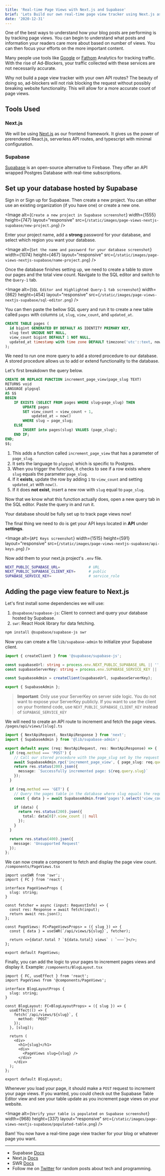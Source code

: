```yaml
---
title: 'Real-time Page Views with Next.js and Supabase'
brief: 'Lets Build our own real-time page view tracker using Next.js as the frontend framework and a Postgres database hosted by Supabase.'
date: '2020-12-31'
---
```


One of the best ways to understand how your blog posts are performing is by tracking page views. You can begin to understand what posts and information your readers care more about based on number of views. You can then focus your efforts on the more important content.

Many people use tools like [Google](https://analytics.google.com/) or [Fathom](https://usefathom.com/ref/45XEAJ) Analytics for tracking traffic. With the rise of Ad-Blockers, your traffic collected with these services are not necessarily accurate.

Why not build a page view tracker with your own API routes? The beauty of doing so, ad-blockers will not risk blocking the request without possibly breaking website functionality. This will allow for a more accurate count of page views.

## Tools Used

### Next.js

We will be using [Next.js](https://nextjs.org/) as our frontend framework. It gives us the power of prerendered React.js, serverless API routes, and typescript with minimal configuration.

### Supabase

[Supabase](https://supabase.io/) is an open-source alternative to Firebase. They offer an API wrapped Postgres Database with real-time subscriptions.

## Set up your database hosted by Supabase

Sign in or Sign up for Supabase. Then create a new project. You can either use an existing organization (if you have one) or create a new one.

<Image
  alt={`Create a new project in Supabase screenshot`}
  width={1555}
  height={747}
  layout="responsive"
  src={`/static/images/page-views-nextjs-supabase/new-project.png`}
/>

Enter your project name, add a **strong** password for your database, and select which region you want your database.

<Image
  alt={`Set the name and password for your database screenshot`}
  width={1074}
  height={467}
  layout="responsive"
  src={`/static/images/page-views-nextjs-supabase/name-project.png`}
/>

Once the database finishes setting up, we need to create a table to store our pages and the total view count. Navigate to the SQL editor and switch to the `Query-1` tab.

<Image
  alt={`SQL Editor and Highlighted Query-1 tab screenshot`}
  width={862}
  height={454}
  layout="responsive"
  src={`/static/images/page-views-nextjs-supabase/sql-editor.png`}
/>

You can then paste the bellow SQL query and run it to create a new table called `pages` with columns `id`, `slug`, `view_count`, and `updated_at`.

```sql
CREATE TABLE pages (
  id bigint GENERATED BY DEFAULT AS IDENTITY PRIMARY KEY,
  slug text UNIQUE NOT NULL,
  view_count bigint DEFAULT 1 NOT NULL,
  updated_at timestamp with time zone DEFAULT timezone('utc'::text, now()) NOT NULL
);
```

We need to run one more query to add a stored procedure to our database. A stored procedure allows us to add or extend functionality to the database.

Let's first breakdown the query below.

```sql
CREATE OR REPLACE FUNCTION increment_page_view(page_slug TEXT)
RETURNS void
LANGUAGE plpgsql
AS $$
BEGIN
    IF EXISTS (SELECT FROM pages WHERE slug=page_slug) THEN
        UPDATE pages
        SET view_count = view_count + 1,
            updated_at = now()
        WHERE slug = page_slug;
    ELSE
        INSERT into pages(slug) VALUES (page_slug);
    END IF;
END;
$$;
```

1. This adds a function called `increment_page_view` that has a parameter of `page_slug`.
2. It sets the language to `plpgsql` which is specific to Postgres.
3. When you trigger the function, it checks to see if a row exists where `slug` equals the parameter `page_slug`.
4. If it **exists**, update the row by adding `1` to `view_count` and setting `updated_at` with `now()`.
5. If it does **not exist**, insert a new row with `slug` equal to `page_slug`.

Now that we know what this function actually does, open a new query tab in the SQL editor. Paste the query in and run it.

Your database should be fully set up to track page views now!

The final thing we need to do is get your API keys located in **API** under **settings**.

<Image alt={`API Keys screenshot`} width={1515} height={591} layout="responsive" src={`/static/images/page-views-nextjs-supabase/api-keys.png`} />

Now add them to your next.js project's `.env` file.

```bash
NEXT_PUBLIC_SUPABASE_URL=             # URL
NEXT_PUBLIC_SUPABASE_CLIENT_KEY=      # public
SUPABASE_SERVICE_KEY=                 # service_role
```

## Adding the page view feature to Next.js

Let's first install some dependencies we will use:

1. `@supabase/supabase-js`: Client to connect and query your database hosted by Supabase.
2. `swr`: React Hook library for data fetching.

```bash
npm install @supabase/supabase-js swr
```

Now you can create a file `lib/supabase-admin` to initialize your Supabase client.

```ts
import { createClient } from '@supabase/supabase-js';

const supabaseUrl: string = process.env.NEXT_PUBLIC_SUPABASE_URL || '';
const supabaseServerKey: string = process.env.SUPABASE_SERVICE_KEY || '';

const SupabaseAdmin = createClient(supabaseUrl, supabaseServerKey);

export { SupabaseAdmin };
```

> **Important**: Only use your ServerKey on server side logic. You do not want to expose your ServerKey publicly. If you want to use the client on your frontend code, use `NEXT_PUBLIC_SUPABASE_CLIENT_KEY` instead of `SUPABASE_SERVICE_KEY`

We will need to create an API route to increment and fetch the page views. `/pages/api/views/[slug].ts`

```ts
import { NextApiRequest, NextApiResponse } from 'next';
import { SupabaseAdmin } from '@lib/supabase-admin';

export default async (req: NextApiRequest, res: NextApiResponse) => {
  if (req.method === 'POST') {
    // Call our stored procedure with the page_slug set by the request params slug
    await SupabaseAdmin.rpc('increment_page_view', { page_slug: req.query.slug });
    return res.status(200).json({
      message: `Successfully incremented page: ${req.query.slug}`
    });
  }

  if (req.method === 'GET') {
    // Query the pages table in the database where slug equals the request params slug.
    const { data } = await SupabaseAdmin.from('pages').select('view_count').filter('slug', 'eq', req.query.slug);

    if (data) {
      return res.status(200).json({
        total: data[0]?.view_count || null
      });
    }
  }

  return res.status(400).json({
    message: 'Unsupported Request'
  });
};
```

We can now create a component to fetch and display the page view count. `/components/PageViews.tsx`

```tsx
import useSWR from 'swr';
import { FC } from 'react';

interface PageViewsProps {
  slug: string;
}

const fetcher = async (input: RequestInfo) => {
  const res: Response = await fetch(input);
  return await res.json();
};

const PageViews: FC<PageViewsProps> = ({ slug }) => {
  const { data } = useSWR(`/api/views/${slug}`, fetcher);

  return <>{data?.total ? `${data.total} views` : `–––`}</>;
};

export default PageViews;
```

Finally, you can add the logic to your pages to increment pages views and display it. Example: `/components/BlogLayout.tsx`

```tsx
import { FC, useEffect } from 'react';
import PageViews from '@components/PageViews';

interface BlogLayoutProps {
  slug: string;
}

const BlogLayout: FC<BlogLayoutProps> = ({ slug }) => {
  useEffect(() => {
    fetch(`/api/views/${slug}`, {
      method: 'POST'
    });
  }, [slug]);

  return (
    <div>
      <h1>{slug}</h1>
      <div>
        <PageViews slug={slug} />
      </div>
    </div>
  );
};

export default BlogLayout;
```

Whenever you load your page, it should make a `POST` request to increment your page views. If you wanted, you could check out the Supabase Table Editor view and see your table update as you increment page views on your website.

<Image
  alt={`Verify your table is populated on Supabase screenshot`}
  width={968}
  height={337}
  layout="responsive"
  src={`/static/images/page-views-nextjs-supabase/populated-table.png`}
/>

Bam! You now have a real-time page view tracker for your blog or whatever page you want.

---

- Supabase [Docs](https://supabase.io/docs)
- Next.js [Docs](https://nextjs.org/docs/getting-started)
- SWR [Docs](https://swr.vercel.app/)
- Follow me on [Twitter](https://twitter.com/CodeByCorey) for random posts about tech and programming.
